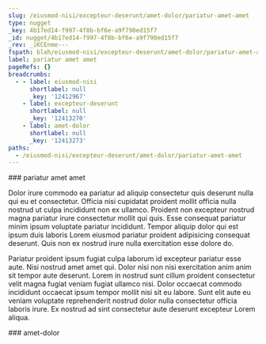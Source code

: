 ```yaml
---
slug: /eiusmod-nisi/excepteur-deserunt/amet-dolor/pariatur-amet-amet
type: nugget
_key: 4b17ed14-f997-4f8b-bf6e-a9f790ed15f7
_id: nugget/4b17ed14-f997-4f8b-bf6e-a9f790ed15f7
_rev: _iKCEnme---
fspath: blah/eiusmod-nisi/excepteur-deserunt/amet-dolor/pariatur-amet-amet.md
label: pariatur amet amet
pageRefs: {}
breadcrumbs:
  - - label: eiusmod-nisi
      shortlabel: null
      _key: '12412967'
    - label: excepteur-deserunt
      shortlabel: null
      _key: '12413270'
    - label: amet-dolor
      shortlabel: null
      _key: '12413273'
paths:
  - /eiusmod-nisi/excepteur-deserunt/amet-dolor/pariatur-amet-amet
---
```


<NuggetArea>
<Nugget slug="/eiusmod-nisi/excepteur-deserunt/amet-dolor/pariatur-amet-amet" type="nugget" _key="4b17ed14-f997-4f8b-bf6e-a9f790ed15f7" _id="nugget/4b17ed14-f997-4f8b-bf6e-a9f790ed15f7" _rev="_iKCEnme---" fspath="blah/eiusmod-nisi/excepteur-deserunt/amet-dolor/pariatur-amet-amet.md" label="pariatur amet amet" paths="/eiusmod-nisi/excepteur-deserunt/amet-dolor/pariatur-amet-amet">
<NuggetBody>
### pariatur amet amet

Dolor irure commodo ea pariatur ad aliquip consectetur quis deserunt nulla qui eu et consectetur. Officia nisi cupidatat proident mollit officia nulla nostrud ut culpa incididunt non ex ullamco. Proident non excepteur nostrud magna pariatur irure consectetur mollit qui quis. Esse consequat pariatur minim ipsum voluptate pariatur incididunt. Tempor aliquip dolor qui est ipsum duis laboris Lorem eiusmod pariatur proident adipisicing consequat deserunt. Quis non ex nostrud irure nulla exercitation esse dolore do.

Pariatur proident ipsum fugiat culpa laborum id excepteur pariatur esse aute. Nisi nostrud amet amet qui. Dolor nisi non nisi exercitation anim anim sit tempor aute deserunt. Lorem in nostrud sunt cillum proident consectetur velit magna fugiat veniam fugiat ullamco nisi. Dolor occaecat commodo incididunt occaecat ipsum tempor mollit nisi sit eu labore. Sunt elit aute eu veniam voluptate reprehenderit nostrud dolor nulla consectetur officia laboris irure. Ex nostrud ad sint consectetur aute deserunt excepteur Lorem aliqua.

</NuggetBody>
<Breadcrumbs>
<Crumbs>
<Crumb _key="12412967" label="eiusmod-nisi" /><Crumb _key="12413270" label="excepteur-deserunt" /><Crumb _key="12413273" label="amet-dolor" />
</Crumbs>
</Breadcrumbs>
</Nugget>

<NuggetsInbound>
</NuggetsInbound>
<NuggetsOutbound>
</NuggetsOutbound>
</NuggetArea>
<PassagesInbound>
<Passage direction="inbound" type="passage" _key="12413273" _id="passage/12413273" _rev="_iKCEnma--_" label="amet-dolor" passage="amet-dolor" fspath="blah/eiusmod-nisi/excepteur-deserunt/amet-dolor" paths="/eiusmod-nisi/excepteur-deserunt/amet-dolor" slug="/eiusmod-nisi/excepteur-deserunt/amet-dolor">
<NuggetBody>
### amet-dolor

</NuggetBody>
<Breadcrumbs>
<Crumbs>
<Crumb _key="12412967" label="eiusmod-nisi" /><Crumb _key="12413270" label="excepteur-deserunt" />
</Crumbs>
</Breadcrumbs>
</Passage>

</PassagesInbound>
<PassagesOutbound>
</PassagesOutbound>
